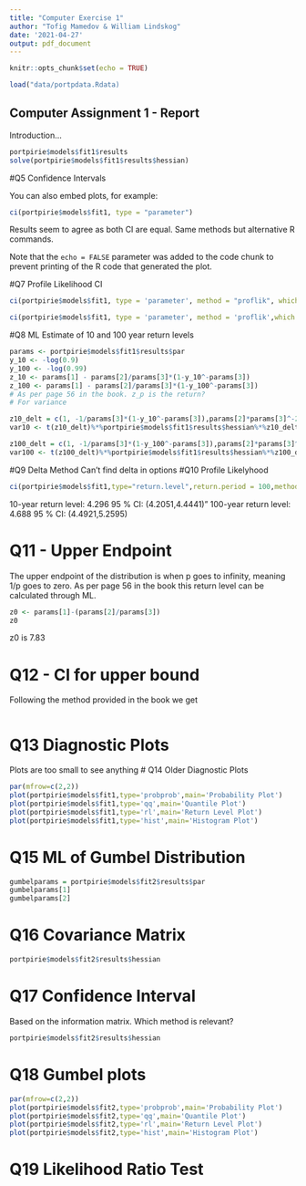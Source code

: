 ```yaml
---
title: "Computer Exercise 1"
author: "Tofig Mamedov & William Lindskog"
date: '2021-04-27'
output: pdf_document
---
```


```r
knitr::opts_chunk$set(echo = TRUE)
```


```r
load("data/portpdata.Rdata)
```

## Computer Assignment 1 - Report

Introduction...

```r
portpirie$models$fit1$results
solve(portpirie$models$fit1$results$hessian)
```

#Q5 Confidence Intervals

You can also embed plots, for example:

```r
ci(portpirie$models$fit1, type = "parameter")
```
Results seem to agree as both CI are equal. Same methods but alternative R commands.

Note that the `echo = FALSE` parameter was added to the code chunk to prevent printing of the R code that generated the plot.

#Q7 Profile Likelihood CI

```r
ci(portpirie$models$fit1, type = 'parameter', method = "proflik", which.par=3,xrange=c(-0.5,0.5))
```
```r
ci(portpirie$models$fit1, type = 'parameter', method = 'proflik',which.par=3,xrange=c(-0.5,0.5))
```

#Q8 ML Estimate of 10 and 100 year return levels
```r
params <- portpirie$models$fit1$results$par
y_10 <- -log(0.9)
y_100 <- -log(0.99)
z_10 <- params[1] - params[2]/params[3]*(1-y_10^-params[3])
z_100 <- params[1] - params[2]/params[3]*(1-y_100^-params[3])
# As per page 56 in the book. z_p is the return?
# For variance

z10_delt = c(1, -1/params[3]*(1-y_10^-params[3]),params[2]*params[3]^-2*(1-y_10^-params[3])-params[2]/params[3]*y_10^-params[3]*log(y_10) )
var10 <- t(z10_delt)%*%portpirie$models$fit1$results$hessian%*%z10_delt

z100_delt = c(1, -1/params[3]*(1-y_100^-params[3]),params[2]*params[3]^-2*(1-y_100^-params[3])-params[2]/params[3]*y_100^-params[3]*log(y_100) )
var100 <- t(z100_delt)%*%portpirie$models$fit1$results$hessian%*%z100_delt
```
#Q9 Delta Method
Can't find delta in options
#Q10 Profile Likelyhood
```r
ci(portpirie$models$fit1,type="return.level",return.period = 100,method="proflik",nint=100,xrange=c(4,6))
```
10-year return level: 4.296
95 % CI: (4.2051,4.4441)" 
100-year return level: 4.688
95 % CI: (4.4921,5.2595)

# Q11 - Upper Endpoint
The upper endpoint of the distribution is when p goes to infinity, meaning 1/p goes to zero. As per page 56 in the book this return level can be calculated through ML.
```r
z0 <- params[1]-(params[2]/params[3])
z0
```
z0 is 7.83

# Q12 - CI for upper bound
Following the method provided in the book we get
```r

```

# Q13 Diagnostic Plots
Plots are too small to see anything
# Q14 Older Diagnostic Plots
```r
par(mfrow=c(2,2))
plot(portpirie$models$fit1,type='probprob',main='Probability Plot')
plot(portpirie$models$fit1,type='qq',main='Quantile Plot')
plot(portpirie$models$fit1,type='rl',main='Return Level Plot')
plot(portpirie$models$fit1,type='hist',main='Histogram Plot')
```

# Q15 ML of Gumbel Distribution
```r
gumbelparams = portpirie$models$fit2$results$par
gumbelparams[1]
gumbelparams[2]
```

# Q16 Covariance Matrix
```r
portpirie$models$fit2$results$hessian
```
# Q17 Confidence Interval
Based on the information matrix. Which method is relevant?
```r
portpirie$models$fit2$results$hessian
```
# Q18 Gumbel plots

```r
par(mfrow=c(2,2))
plot(portpirie$models$fit2,type='probprob',main='Probability Plot')
plot(portpirie$models$fit2,type='qq',main='Quantile Plot')
plot(portpirie$models$fit2,type='rl',main='Return Level Plot')
plot(portpirie$models$fit2,type='hist',main='Histogram Plot')
```

# Q19 Likelihood Ratio Test
